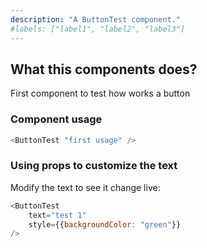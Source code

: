 ```yaml
---
description: "A ButtonTest component."
#labels: ["label1", "label2", "label3"]
---
```



## What this components does?

First component to test how works a button

### Component usage

```js
<ButtonTest "first usage" />
```

### Using props to customize the text

Modify the text to see it change live:

```js live
<ButtonTest 
    text="test 1"
    style={{backgroundColor: "green"}}
/>
```


